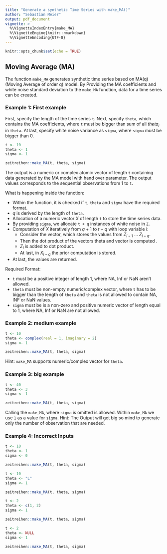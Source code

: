 ```yaml
---
title: "Generate a synthetic Time Series with make_MA()"
author: "Sebastian Meier"
output: pdf_document
vignette: >
  %\VignetteIndexEntry{make_MA}
  %\VignetteEngine{knitr::rmarkdown}
  %\VignetteEncoding{UTF-8}
---
```


```r
knitr::opts_chunk$set(echo = TRUE)
```

## Moving Average (MA)

The function `make_MA` generates synthetic time series based on MA(q) (Moving Average of order q) model. By Providing the MA coefficients and white noise standard deviation to the `make_MA` function, data for a time series can be created.

### Example 1: First example

First, specify the length of the time series `t`. Next, specify `theta`, which contains the MA coefficients, where `t` must be bigger than sum of all $theta_i$ in `theta`. At last, specify white noise variance as `sigma`, where `sigma` must be bigger than 0.

```r
t <- 10
theta <- 1
sigma <- 1

zeitreihen::make_MA(t, theta, sigma)
```

The output is a numeric or complex atomic vector of length `t` containing data generated by the MA model with hand over parameter. The output values corresponds to the sequential observations from 1 to `t`.

What is happening inside the function:

* Within the function, it is checked if `t`, `theta` and `sigma` have the required format.
* $q$ is derived by the length of `theta`.
* Allocation of a numeric vector $X$ of length `t` to store the time series data.
* By providing `sigma`, we allocate `t + q` instances of white noise in `Z`.
* Computation of $X$ iteratively from $q + 1$ to $t + q$ with loop variable i:
  * Consider the vector, which stores the values from $Z_{i - 1}$ ... $Z_{i - q}$.
  * Then the dot product of the vectors theta and vector is computed .
  * $Z_i$ is added to dot product.
  * At last, in $X_{i - q}$ the prior computation is stored.
* At last, the values are returned.

Required Format:

* `t` must be a positive integer of length 1, where NA, Inf or NaN aren't allowed.
* `theta` must be non-empty numeric/complex vector, where `t` has to be bigger than the length of `theta` and `theta` is not allowed to contain NA, INF or NaN values.
* `sigma` must be is a non-zero and positive numeric vector of length equal to 1, where NA, Inf or NaN are not allowed.

### Example 2: medium example

```r
t <- 10
theta <- complex(real = 1, imaginary = 2)
sigma <- 1

zeitreihen::make_MA(t, theta, sigma)
```

Hint: `make_MA` supports numeric/complex vector for `theta`.

### Example 3: big example

```r
t <- 40
theta <- 3
sigma <- 1

zeitreihen::make_MA(t, theta, sigma)
```

Calling the `make_MA`, where `sigma` is omitted is allowed. Within `make_MA` we use `1` as a value for `sigma`. Hint: The Output will get big so mind to generate only the number of observation that are needed.

### Example 4: Incorrect Inputs

```r
t <- 10
theta <- 1
sigma <- 0

zeitreihen::make_MA(t, theta, sigma)
```

```r
t <- 10
theta <- "L"
sigma <- 1

zeitreihen::make_MA(t, theta, sigma)
```

```r
t <- 2
theta <- c(1, 2)
sigma <- 1

zeitreihen::make_MA(t, theta, sigma)
```

```r
t <- 2
theta <- NULL
sigma <- 1

zeitreihen::make_MA(t, theta, sigma)
```
